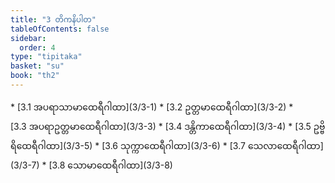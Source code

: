 ```yaml
---
title: "3 တိကနိပါတ"
tableOfContents: false
sidebar:
  order: 4
type: "tipitaka"
basket: "su"
book: "th2"
---
```



<DynamicBreadcrumb />



<TableOfContents book="th2" section="3">
* [3.1 အပရာသာမာထေရီဂါထာ](3/3-1)
* [3.2 ဥတ္တမာထေရီဂါထာ](3/3-2)
* [3.3 အပရာဥတ္တမာထေရီဂါထာ](3/3-3)
* [3.4 ဒန္တိကာထေရီဂါထာ](3/3-4)
* [3.5 ဥဗ္ဗိရိထေရီဂါထာ](3/3-5)
* [3.6 သုက္ကာထေရီဂါထာ](3/3-6)
* [3.7 သေလာထေရီဂါထာ](3/3-7)
* [3.8 သောမာထေရီဂါထာ](3/3-8)
</TableOfContents>